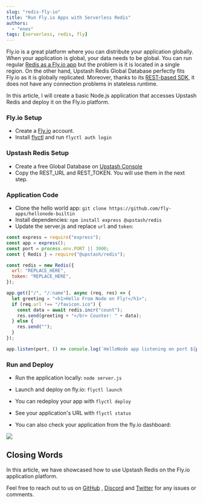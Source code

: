 ```yaml
---
slug: "redis-fly-io"
title: "Run Fly.io Apps with Serverless Redis"
authors:
  - "enes"
tags: [serverless, redis, fly]
---
```


Fly.io is a great platform where you can distribute your application globally.
When your application is global, your data needs to be global. You can run
regular [Redis as a Fly.io app](https://fly.io/docs/reference/redis/) but the
problem is it is located in a single region. On the other hand, Upstash Redis
Global Database perfectly fits Fly.io as it is globally replicated. Moreover,
thanks to its [REST-based SDK](https://github.com/upstash/upstash-redis), it
does not have any connection problems in stateless runtime.

In this article, I will create a basic Node.js application that accesses
Upstash Redis and deploy it on the Fly.io platform.

### Fly.io Setup

- Create a [Fly.io](https://fly.io/) account.
- Install [flyctl](https://fly.io/docs/getting-started/installing-flyctl/) and
  run `flyctl auth login`

### Upstash Redis Setup

- Create a free Global Database
  on [Upstash Console](https://console.upstash.com/)
- Copy the REST_URL and REST_TOKEN. You will use them in the next step.

### Application Code

- Clone the hello world
  app: `git clone https://github.com/fly-apps/hellonode-builtin`
- Install dependencies:
  `npm install express @upstash/redis`
- Update the server.js and replace `url` and `token`:

```js title="server.js"
const express = require("express");
const app = express();
const port = process.env.PORT || 3000;
const { Redis } = require("@upstash/redis");

const redis = new Redis({
  url: "REPLACE_HERE",
  token: "REPLACE_HERE",
});

app.get(["/", "/:name"], async (req, res) => {
  let greeting = "<h1>Hello From Node on Fly!</h1>";
  if (req.url !== "/favicon.ico") {
    const data = await redis.incr("count");
    res.send(greeting + "</br> Counter: " + data);
  } else {
    res.send("");
  }
});

app.listen(port, () => console.log(`HelloNode app listening on port ${port}!`));
```

### Run and Deploy

- Run the application locally:
  `node server.js`
- Launch and deploy on fly.io:
  `flyctl launch`
- You can redeploy your app with `flyctl deploy`

- See your application's URL with `flyctl status`
- You can also check your application from the fly.io dashboard:

![](/blog/flyio/dashboard.png)

## Closing Words

In this article, we have showcased how to use Upstash Redis on the Fly.io
application platform.

Feel free to reach out to us
on [GitHub](https://github.com/upstash/issues/issues/new)
, [Discord](https://upstash.com/discord)
and [Twitter](https://twitter.com/upstash) for any issues or comments.

